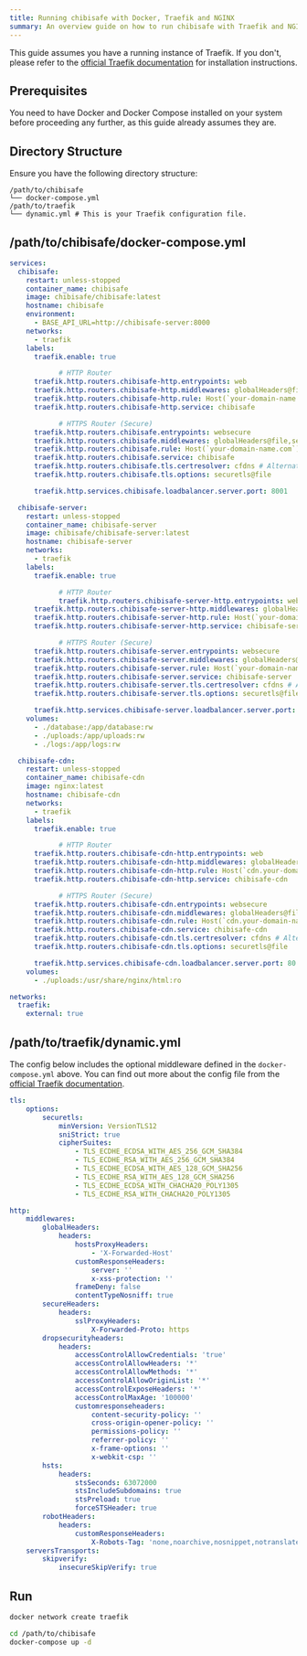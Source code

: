 ```yaml
---
title: Running chibisafe with Docker, Traefik and NGINX
summary: An overview guide on how to run chibisafe with Traefik and NGINX
---
```


This guide assumes you have a running instance of Traefik. If you don't, please refer to the [official Traefik documentation](https://doc.traefik.io/traefik) for installation instructions.

## Prerequisites

You need to have Docker and Docker Compose installed on your system before proceeding any further, as this guide already assumes they are.

## Directory Structure

Ensure you have the following directory structure:

```
/path/to/chibisafe
└── docker-compose.yml
/path/to/traefik
└── dynamic.yml # This is your Traefik configuration file.
```

## /path/to/chibisafe/docker-compose.yml

```yml
services:
  chibisafe:
    restart: unless-stopped
    container_name: chibisafe
    image: chibisafe/chibisafe:latest
    hostname: chibisafe
    environment:
      - BASE_API_URL=http://chibisafe-server:8000
    networks:
      - traefik
    labels:
      traefik.enable: true

			# HTTP Router
      traefik.http.routers.chibisafe-http.entrypoints: web
      traefik.http.routers.chibisafe-http.middlewares: globalHeaders@file,redirect-to-https@docker,robotHeaders@file,cloudflarewarp@docker # Optional
      traefik.http.routers.chibisafe-http.rule: Host(`your-domain-name.com`) && !PathPrefix(`/api`) && !PathPrefix(`/docs`)
      traefik.http.routers.chibisafe-http.service: chibisafe

			# HTTPS Router (Secure)
      traefik.http.routers.chibisafe.entrypoints: websecure
      traefik.http.routers.chibisafe.middlewares: globalHeaders@file,secureHeaders@file,robotHeaders@file,cloudflarewarp@docker # Optional
      traefik.http.routers.chibisafe.rule: Host(`your-domain-name.com`) && !PathPrefix(`/api`) && !PathPrefix(`/docs`)
      traefik.http.routers.chibisafe.service: chibisafe
      traefik.http.routers.chibisafe.tls.certresolver: cfdns # Alternatively, you can use letsencrypt
      traefik.http.routers.chibisafe.tls.options: securetls@file

      traefik.http.services.chibisafe.loadbalancer.server.port: 8001

  chibisafe-server:
    restart: unless-stopped
    container_name: chibisafe-server
    image: chibisafe/chibisafe-server:latest
    hostname: chibisafe-server
    networks:
      - traefik
    labels:
      traefik.enable: true

			# HTTP Router
			traefik.http.routers.chibisafe-server-http.entrypoints: web
      traefik.http.routers.chibisafe-server-http.middlewares: globalHeaders@file,redirect-to-https@docker,robotHeaders@file,cloudflarewarp@docker # Optional
      traefik.http.routers.chibisafe-server-http.rule: Host(`your-domain-name.com`) && (PathPrefix(`/api`) || PathPrefix(`/docs`))
      traefik.http.routers.chibisafe-server-http.service: chibisafe-server

			# HTTPS Router (Secure)
      traefik.http.routers.chibisafe-server.entrypoints: websecure
      traefik.http.routers.chibisafe-server.middlewares: globalHeaders@file,secureHeaders@file,robotHeaders@file,cloudflarewarp@docker
      traefik.http.routers.chibisafe-server.rule: Host(`your-domain-name.com`) && (PathPrefix(`/api`) || PathPrefix(`/docs`)) # Optional
      traefik.http.routers.chibisafe-server.service: chibisafe-server
      traefik.http.routers.chibisafe-server.tls.certresolver: cfdns # Alternatively, you can use letsencrypt
      traefik.http.routers.chibisafe-server.tls.options: securetls@file

      traefik.http.services.chibisafe-server.loadbalancer.server.port: 8000
    volumes:
      - ./database:/app/database:rw
      - ./uploads:/app/uploads:rw
      - ./logs:/app/logs:rw

  chibisafe-cdn:
    restart: unless-stopped
    container_name: chibisafe-cdn
    image: nginx:latest
    hostname: chibisafe-cdn
    networks:
      - traefik
    labels:
      traefik.enable: true

			# HTTP Router
      traefik.http.routers.chibisafe-cdn-http.entrypoints: web
      traefik.http.routers.chibisafe-cdn-http.middlewares: globalHeaders@file,redirect-to-https@docker,robotHeaders@file,cloudflarewarp@docker # Optional
      traefik.http.routers.chibisafe-cdn-http.rule: Host(`cdn.your-domain-name.com`) # Make sure to set this as "Serve Uploads From" in settings later.
      traefik.http.routers.chibisafe-cdn-http.service: chibisafe-cdn

			# HTTPS Router (Secure)
      traefik.http.routers.chibisafe-cdn.entrypoints: websecure
      traefik.http.routers.chibisafe-cdn.middlewares: globalHeaders@file,secureHeaders@file,robotHeaders@file,cloudflarewarp@docker # Optional
      traefik.http.routers.chibisafe-cdn.rule: Host(`cdn.your-domain-name.com`) # Make sure to set this as "Serve Uploads From" in settings later.
      traefik.http.routers.chibisafe-cdn.service: chibisafe-cdn
      traefik.http.routers.chibisafe-cdn.tls.certresolver: cfdns # Alternatively, you can use letsencrypt
      traefik.http.routers.chibisafe-cdn.tls.options: securetls@file

      traefik.http.services.chibisafe-cdn.loadbalancer.server.port: 80
    volumes:
      - ./uploads:/usr/share/nginx/html:ro

networks:
  traefik:
    external: true
```

## /path/to/traefik/dynamic.yml

The config below includes the optional middleware defined in the `docker-compose.yml` above. You can find out more about the config file from the [official Traefik documentation](https://doc.traefik.io/traefik/middlewares/overview/#configuration-example).

```yml
tls:
    options:
        securetls:
            minVersion: VersionTLS12
            sniStrict: true
            cipherSuites:
                - TLS_ECDHE_ECDSA_WITH_AES_256_GCM_SHA384
                - TLS_ECDHE_RSA_WITH_AES_256_GCM_SHA384
                - TLS_ECDHE_ECDSA_WITH_AES_128_GCM_SHA256
                - TLS_ECDHE_RSA_WITH_AES_128_GCM_SHA256
                - TLS_ECDHE_ECDSA_WITH_CHACHA20_POLY1305
                - TLS_ECDHE_RSA_WITH_CHACHA20_POLY1305

http:
    middlewares:
        globalHeaders:
            headers:
                hostsProxyHeaders:
                    - 'X-Forwarded-Host'
                customResponseHeaders:
                    server: ''
                    x-xss-protection: ''
                frameDeny: false
                contentTypeNosniff: true
        secureHeaders:
            headers:
                sslProxyHeaders:
                    X-Forwarded-Proto: https
        dropsecurityheaders:
            headers:
                accessControlAllowCredentials: 'true'
                accessControlAllowHeaders: '*'
                accessControlAllowMethods: '*'
                accessControlAllowOriginList: '*'
                accessControlExposeHeaders: '*'
                accessControlMaxAge: '100000'
                customresponseheaders:
                    content-security-policy: ''
                    cross-origin-opener-policy: ''
                    permissions-policy: ''
                    referrer-policy: ''
                    x-frame-options: ''
                    x-webkit-csp: ''
        hsts:
            headers:
                stsSeconds: 63072000
                stsIncludeSubdomains: true
                stsPreload: true
                forceSTSHeader: true
        robotHeaders:
            headers:
                customResponseHeaders:
                    X-Robots-Tag: 'none,noarchive,nosnippet,notranslate,noimageindex'
    serversTransports:
        skipverify:
            insecureSkipVerify: true
```

## Run

```bash
docker network create traefik

cd /path/to/chibisafe
docker-compose up -d
```
